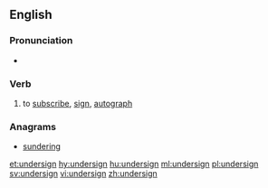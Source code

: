 ==English==

===Pronunciation===
* {{rhymes|aɪn|lang=en}}

===Verb===
{{en-verb}}

# to [[subscribe]], [[sign]], [[autograph]]

===Anagrams===
* [[sundering#English|sundering]]

[[et:undersign]]
[[hy:undersign]]
[[hu:undersign]]
[[ml:undersign]]
[[pl:undersign]]
[[sv:undersign]]
[[vi:undersign]]
[[zh:undersign]]